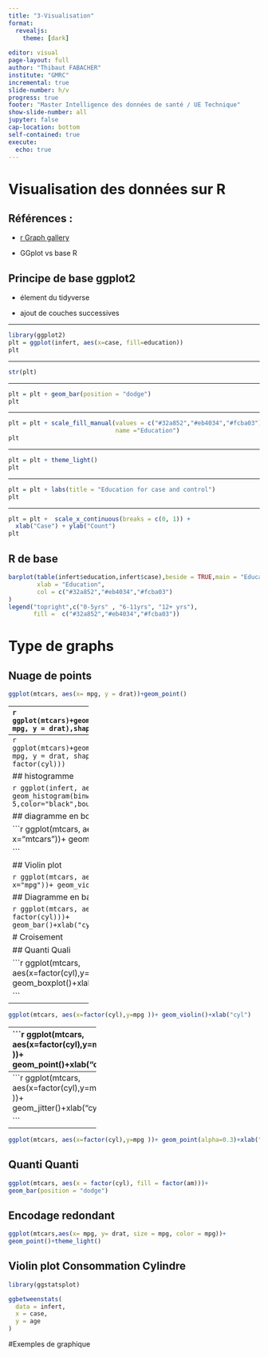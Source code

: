 ```yaml
---
title: "3-Visualisation"
format:
  revealjs: 
    theme: [dark]
    
editor: visual
page-layout: full
author: "Thibaut FABACHER"
institute: "GMRC"
incremental: true
slide-number: h/v
progress: true
footer: "Master Intelligence des données de santé / UE Technique"
show-slide-number: all
jupyter: false
cap-location: bottom
self-contained: true
execute:
  echo: true
---
```


# Visualisation des données sur R

## Références :

-   [r Graph gallery](https://r-graph-gallery.com/)

- GGplot vs base R

## Principe de base ggplot2

 - élement du tidyverse
 
 - ajout de couches successives

---------------

```r
library(ggplot2)
plt = ggplot(infert, aes(x=case, fill=education))
plt
```


---------------

```r
str(plt)
```
---------------

```r
plt = plt + geom_bar(position = "dodge")
plt
```

---------------

```r
plt = plt + scale_fill_manual(values = c("#32a852","#eb4034","#fcba03"),
                              name ="Education")
plt
```


---------------

```r
plt = plt + theme_light()
plt
```

---------------

```r
plt = plt + labs(title = "Education for case and control")
plt
```

---------------

```r
plt = plt +  scale_x_continuous(breaks = c(0, 1)) + 
  xlab("Case") + ylab("Count")
plt
```


## R de base


```r
barplot(table(infert$education,infert$case),beside = TRUE,main = "Education for case and control",
        xlab = "Education",
        col = c("#32a852","#eb4034","#fcba03")
)
legend("topright",c("0-5yrs" , "6-11yrs", "12+ yrs"),
       fill =  c("#32a852","#eb4034","#fcba03"))
```

# Type de graphs

## Nuage de points




```r
ggplot(mtcars, aes(x= mpg, y = drat))+geom_point()
```


----------------------
```r
ggplot(mtcars)+geom_point(aes(x= mpg, y = drat),shape=14)
```

----------------------
```r
ggplot(mtcars)+geom_point(aes(x= mpg, y = drat, shape = factor(cyl)))
```


## histogramme

```r
  ggplot(infert, aes(x= age))+ geom_histogram(binwidth = 5,color="black",boundary = 0)
```



## diagramme en boite

```r
ggplot(mtcars, aes(y = mpg, x="mtcars"))+ geom_boxplot()

```

##  Violin plot


```r
ggplot(mtcars, aes(y = mpg, x="mpg"))+ geom_violin()
```


## Diagramme en barre

```r
ggplot(mtcars, aes(x = factor(cyl)))+ geom_bar()+xlab("cyl")
```

# Croisement

## Quanti Quali


```r
ggplot(mtcars, aes(x=factor(cyl),y=mpg ))+ geom_boxplot()+xlab("cyl")

```


------------------------
```r
ggplot(mtcars, aes(x=factor(cyl),y=mpg ))+ geom_violin()+xlab("cyl")

```

------------------------
```r
ggplot(mtcars, aes(x=factor(cyl),y=mpg ))+ geom_point()+xlab("cyl")

```


------------------------
```r
ggplot(mtcars, aes(x=factor(cyl),y=mpg ))+ geom_jitter()+xlab("cyl")

```
------------------------
```r
ggplot(mtcars, aes(x=factor(cyl),y=mpg ))+ geom_point(alpha=0.3)+xlab("cyl")

```









## Quanti Quanti


```r

ggplot(mtcars, aes(x = factor(cyl), fill = factor(am)))+
geom_bar(position = "dodge")
```


## Encodage redondant


```r
ggplot(mtcars,aes(x= mpg, y= drat, size = mpg, color = mpg))+
geom_point()+theme_light()
```


## Violin plot Consommation Cylindre



```r
library(ggstatsplot)

ggbetweenstats(
  data = infert,
  x = case,
  y = age
)

```


#Exemples de graphique

